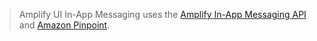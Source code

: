 >Amplify UI In-App Messaging uses the
[Amplify In-App Messaging API](https://docs.amplify.aws/react-native/build-a-backend/add-aws-services/in-app-messaging/)
and [Amazon Pinpoint](https://docs.aws.amazon.com/pinpoint/latest/userguide/channels-inapp.html).

